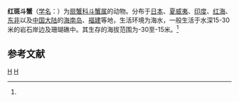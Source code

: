 {{Speciesbox
| taxon = Liagore rubromaculata
| image = Specimen of Liagore rubromaculata.JPG
| binomial_authority = (de Haan, 1835)<ref name='id11709'>{{cite web| url =http://www.bioinfo.cn/db05/BjdwSpecies.php?action=view&id=11709| title =红斑斗蟹| work =《中国动物物种编目数据库》| publisher =中国科学院微生物研究所| author =中国科学院动物研究所| accessdate =2009-04-28| deadurl =yes| archiveurl =https://web.archive.org/web/20160305030609/http://www.bioinfo.cn/db05/BjdwSpecies.php?action=view&id=11709| archivedate =2016-03-05}}</ref>
}}

'''红斑斗蟹'''（[[学名|学名]]：{{lang|la|''Liagore rubromaculata''}}）为[[扇蟹科|扇蟹科]][[斗蟹属|斗蟹属]]的动物。分布于[[日本|日本]]、[[夏威夷|夏威夷]]、[[印度|印度]]、[[红海|红海]]、[[东非|东非]]以及[[中国大陆|中国大陆]]的[[海南岛|海南岛]]、[[福建|福建]]等地，生活环境为海水，一般生活于水深15-30米的岩石岸边及珊瑚礁中。其生存的海拔范围为-30至-15米。<ref name='id11709'/>

== 参考文献 ==
{{reflist}}

{{螃蟹小作品}}

{{Taxonbar}}
[[Category:1835年描述的动物|H]]
[[Category:斗蟹属|H]]